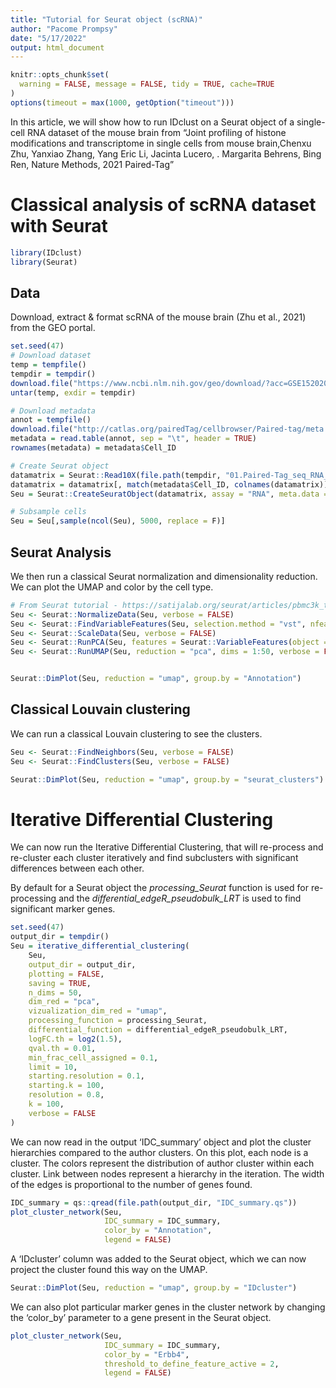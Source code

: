 ```yaml
---
title: "Tutorial for Seurat object (scRNA)"
author: "Pacome Prompsy"
date: "5/17/2022"
output: html_document
---
```


```r
knitr::opts_chunk$set(
  warning = FALSE, message = FALSE, tidy = TRUE, cache=TRUE
)
options(timeout = max(1000, getOption("timeout")))
```

In this article, we will show how to run IDclust on a Seurat object of a single-
cell RNA dataset of the mouse brain from "Joint profiling of histone modifications and transcriptome in single cells from mouse brain,Chenxu Zhu, Yanxiao Zhang, Yang Eric Li, Jacinta Lucero, . Margarita Behrens,
Bing Ren, Nature Methods, 2021 Paired-Tag"  

# Classical analysis of scRNA dataset with Seurat

```r
library(IDclust)
library(Seurat)
```

## Data

Download, extract & format scRNA of the mouse brain (Zhu et al., 2021) from the 
GEO portal.  

```r
set.seed(47)
# Download dataset
temp = tempfile()
tempdir = tempdir()
download.file("https://www.ncbi.nlm.nih.gov/geo/download/?acc=GSE152020&format=file&file=GSE152020%5FPaired%2DTag%5FRNA%5Ffiltered%5Fmatrix%2Etar%2Egz", temp, quiet = TRUE)
untar(temp, exdir = tempdir)

# Download metadata
annot = tempfile()
download.file("http://catlas.org/pairedTag/cellbrowser/Paired-tag/meta.tsv", annot, quiet = TRUE)
metadata = read.table(annot, sep = "\t", header = TRUE)
rownames(metadata) = metadata$Cell_ID

# Create Seurat object
datamatrix = Seurat::Read10X(file.path(tempdir, "01.Paired-Tag_seq_RNA_filtered_matrix"))
datamatrix = datamatrix[, match(metadata$Cell_ID, colnames(datamatrix))]
Seu = Seurat::CreateSeuratObject(datamatrix, assay = "RNA", meta.data = metadata)

# Subsample cells
Seu = Seu[,sample(ncol(Seu), 5000, replace = F)]
```

## Seurat Analysis

We then run a classical Seurat normalization and dimensionality reduction. We
can plot the UMAP and color by the cell type.  

```r

# From Seurat tutorial - https://satijalab.org/seurat/articles/pbmc3k_tutorial.html
Seu <- Seurat::NormalizeData(Seu, verbose = FALSE)
Seu <- Seurat::FindVariableFeatures(Seu, selection.method = "vst", nfeatures = 2000, verbose = FALSE)
Seu <- Seurat::ScaleData(Seu, verbose = FALSE)
Seu <- Seurat::RunPCA(Seu, features = Seurat::VariableFeatures(object = Seu), verbose = FALSE)
Seu <- Seurat::RunUMAP(Seu, reduction = "pca", dims = 1:50, verbose = FALSE)


Seurat::DimPlot(Seu, reduction = "umap", group.by = "Annotation")
```
## Classical Louvain clustering

We can run a classical Louvain clustering to see the clusters.

```r
Seu <- Seurat::FindNeighbors(Seu, verbose = FALSE)
Seu <- Seurat::FindClusters(Seu, verbose = FALSE)

Seurat::DimPlot(Seu, reduction = "umap", group.by = "seurat_clusters")
```

# Iterative Differential Clustering

We can now run the Iterative Differential Clustering, that will re-process and
re-cluster each cluster iteratively and find subclusters with significant 
differences between each other.  

By default for a Seurat object the *processing_Seurat* function is used for 
re-processing and the *differential_edgeR_pseudobulk_LRT* is used to find 
significant marker genes.  

```r
set.seed(47)
output_dir = tempdir()
Seu = iterative_differential_clustering(
    Seu,
    output_dir = output_dir,
    plotting = FALSE,
    saving = TRUE,
    n_dims = 50,
    dim_red = "pca",
    vizualization_dim_red = "umap",
    processing_function = processing_Seurat,
    differential_function = differential_edgeR_pseudobulk_LRT,
    logFC.th = log2(1.5),
    qval.th = 0.01,
    min_frac_cell_assigned = 0.1,
    limit = 10,
    starting.resolution = 0.1,
    starting.k = 100,
    resolution = 0.8,
    k = 100,
    verbose = FALSE
)
```
  
We can now read in the output 'IDC_summary' object and plot the cluster 
hierarchies compared to the author clusters. On this plot, each node is a
cluster. The colors represent the distribution of author cluster within each
cluster. Link between nodes represent a hierarchy in the iteration. The width
of the edges is proportional to the number of genes found.

```r
IDC_summary = qs::qread(file.path(output_dir, "IDC_summary.qs"))
plot_cluster_network(Seu, 
                     IDC_summary = IDC_summary,
                     color_by = "Annotation",
                     legend = FALSE)
```

A 'IDcluster' column was added to the Seurat object, which we can now project
the cluster found this way on the UMAP.

```r
Seurat::DimPlot(Seu, reduction = "umap", group.by = "IDcluster")
```
  
We can also plot particular marker genes in the cluster network by changing
the 'color_by' parameter to a gene present in the Seurat object.
  

```r
plot_cluster_network(Seu, 
                     IDC_summary = IDC_summary,
                     color_by = "Erbb4", 
                     threshold_to_define_feature_active = 2,
                     legend = FALSE)
```